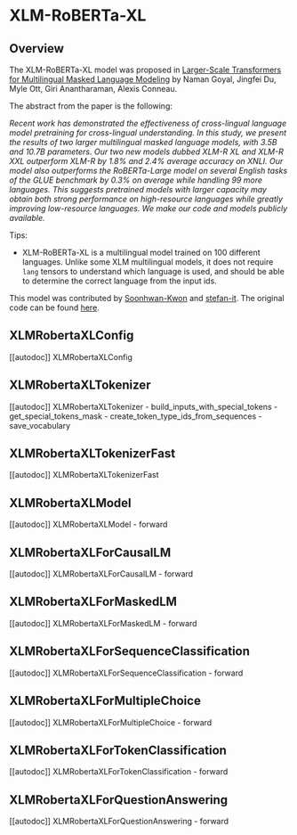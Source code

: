 <!--Copyright 2020 The HuggingFace Team. All rights reserved.

Licensed under the Apache License, Version 2.0 (the "License"); you may not use this file except in compliance with
the License. You may obtain a copy of the License at

http://www.apache.org/licenses/LICENSE-2.0

Unless required by applicable law or agreed to in writing, software distributed under the License is distributed on
an "AS IS" BASIS, WITHOUT WARRANTIES OR CONDITIONS OF ANY KIND, either express or implied. See the License for the
specific language governing permissions and limitations under the License.
-->

# XLM-RoBERTa-XL

## Overview

The XLM-RoBERTa-XL model was proposed in [Larger-Scale Transformers for Multilingual Masked Language Modeling](https://arxiv.org/abs/2105.00572) by Naman Goyal, Jingfei Du, Myle Ott, Giri Anantharaman, Alexis Conneau. 

The abstract from the paper is the following:

*Recent work has demonstrated the effectiveness of cross-lingual language model pretraining for cross-lingual understanding. In this study, we present the results of two larger multilingual masked language models, with 3.5B and 10.7B parameters. Our two new models dubbed XLM-R XL and XLM-R XXL outperform XLM-R by 1.8% and 2.4% average accuracy on XNLI. Our model also outperforms the RoBERTa-Large model on several English tasks of the GLUE benchmark by 0.3% on average while handling 99 more languages. This suggests pretrained models with larger capacity may obtain both strong performance on high-resource languages while greatly improving low-resource languages. We make our code and models publicly available.*

Tips:

- XLM-RoBERTa-XL is a multilingual model trained on 100 different languages. Unlike some XLM multilingual models, it does
  not require `lang` tensors to understand which language is used, and should be able to determine the correct
  language from the input ids.

This model was contributed by [Soonhwan-Kwon](https://github.com/Soonhwan-Kwon) and [stefan-it](https://huggingface.co/stefan-it). The original code can be found [here](https://github.com/pytorch/fairseq/tree/master/examples/xlmr).


## XLMRobertaXLConfig

[[autodoc]] XLMRobertaXLConfig

## XLMRobertaXLTokenizer

[[autodoc]] XLMRobertaXLTokenizer
    - build_inputs_with_special_tokens
    - get_special_tokens_mask
    - create_token_type_ids_from_sequences
    - save_vocabulary

## XLMRobertaXLTokenizerFast

[[autodoc]] XLMRobertaXLTokenizerFast

## XLMRobertaXLModel

[[autodoc]] XLMRobertaXLModel
    - forward

## XLMRobertaXLForCausalLM

[[autodoc]] XLMRobertaXLForCausalLM
    - forward

## XLMRobertaXLForMaskedLM

[[autodoc]] XLMRobertaXLForMaskedLM
    - forward

## XLMRobertaXLForSequenceClassification

[[autodoc]] XLMRobertaXLForSequenceClassification
    - forward

## XLMRobertaXLForMultipleChoice

[[autodoc]] XLMRobertaXLForMultipleChoice
    - forward

## XLMRobertaXLForTokenClassification

[[autodoc]] XLMRobertaXLForTokenClassification
    - forward

## XLMRobertaXLForQuestionAnswering

[[autodoc]] XLMRobertaXLForQuestionAnswering
    - forward
